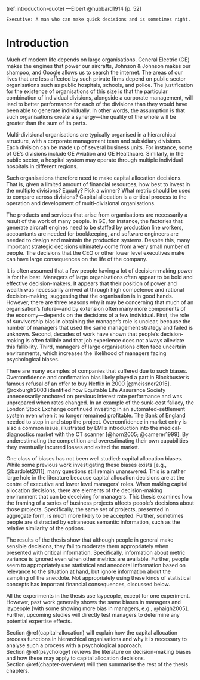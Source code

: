 (ref:introduction-quote) ---Elbert @hubbard1914 [p. 52]

```block
Executive: A man who can make quick decisions and is sometimes right.
```

# Introduction {#introduction}

\minitoc

<!-- Organisations have a big impact on the world -->

Much of modern life depends on large organisations. General Electric (GE) makes
the engines that power our aircrafts, Johnson & Johnson makes our shampoo, and
Google allows us to search the internet. The areas of our lives that are less
affected by such private firms depend on public sector organisations such as
public hospitals, schools, and police. The justification for the existence of
organisations of this size is that the particular combination of individual
divisions, alongside a corporate management, will lead to better performance for
each of the divisions than they would have been able to generate individually.
In other words, the assumption is that such organisations create a synergy---the
quality of the whole will be greater than the sum of its parts.

<!-- They are made up of multiple divisions -->

Multi-divisional organisations are typically organised in a hierarchical
structure, with a corporate management team and subsidiary divisions. Each
division can be made up of several business units. For instance, some of GE's
divisions include GE Aviation and GE Healthcare. Similarly, in the public
sector, a hospital system may operate through multiple individual hospitals in
different regions.

<!-- This means capital allocation -->

Such organisations therefore need to make capital allocation decisions. That is,
given a limited amount of financial resources, how best to invest in the
multiple divisions? Equally? Pick a winner? What metric should be used to
compare across divisions? Capital allocation is a critical process to the
operation and development of multi-divisional organisations.

<!-- Many decisions come from one or few people -->

The products and services that arise from organisations are necessarily a result
of the work of many people. In GE, for instance, the factories that generate
aircraft engines need to be staffed by production line workers, accountants are
needed for bookkeeping, and software engineers are needed to design and maintain
the production systems. Despite this, many important strategic decisions
ultimately come from a very small number of people. The decisions that the CEO
or other lower level executives make can have large consequences on the life of
the company.

<!-- Managers are biased -->

It is often assumed that a few people having a lot of decision-making power is
for the best. Managers of large organisations often appear to be bold and
effective decision-makers. It appears that their position of power and wealth
was necessarily arrived at through high competence and rational decision-making,
suggesting that the organisation is in good hands. However, there are three
reasons why it may be concerning that much of an organisation's future---and by
extension often many more components of the economy---depends on the decisions
of a few individual. First, the role of survivorship bias in obtaining the
manager's role is unclear, because the number of managers that used the same
management strategy and failed is unknown. Second, decades of work have shown
that people's decision-making is often fallible and that job experience does not
always alleviate this fallibility. Third, managers of large organisations often
face uncertain environments, which increases the likelihood of managers facing
psychological biases.

There are many examples of companies that suffered due to such biases.
Overconfidence and confirmation bias likely played a part in Blockbuster's
famous refusal of an offer to buy Netflix in 2000 [@meissner2015]. @roxburgh2003
identified how Equitable Life Assurance Society unnecessarily anchored on
previous interest rate performance and was unprepared when rates changed. In an
example of the sunk-cost fallacy, the London Stock Exchange continued investing
in an automated-settlement system even when it no longer remained profitable.
The Bank of England needed to step in and stop the project. Overconfidence in
market entry is also a common issue, illustrated by EMI's introduction into the
medical-diagnostics market with the CT scanner [@horn2005; @camerer1999]. By
underestimating the competition and overestimating their own capabilities they
eventually incurred losses and exited the market.

<!-- Not enough work on capital allocation biases -->

One class of biases has not been well studied: capital allocation biases. While
some previous work investigating these biases exists [e.g., @bardolet2011], many
questions still remain unanswered. This is a rather large hole in the literature
because capital allocation decisions are at the centre of executive and lower
level managers’ roles. When making capital allocation decisions, there are
elements of the decision-making environment that can be deceiving for managers.
This thesis examines how the framing of a series of business projects affects
people's decisions about those projects. Specifically, the same set of projects,
presented in aggregate form, is much more likely to be accepted. Further,
sometimes people are distracted by extraneous semantic information, such as the
relative similarity of the options.

The results of the thesis show that although people in general make sensible
decisions, they fail to moderate them appropriately when presented with critical
information. Specifically, information about metric variance is ignored even
when other metrics are available. Further, people seem to appropriately use
statistical and anecdotal information based on relevance to the situation at
hand, but ignore information about the sampling of the anecdote. Not
appropriately using these kinds of statistical concepts has important
financial consequences, discussed below.

All the experiments in the thesis use laypeople, except for one experiment.
However, past work generally shows the same biases in managers and laypeople
[with some showing more bias in managers, e.g., @haigh2005]. Further, upcoming
studies will directly test managers to determine any potential expertise
effects.

Section \@ref(capital-allocation) will explain how the capital allocation
process functions in hierarchical organisations and why it is necessary to
analyse such a process with a psychological approach. Section \@ref(psychology)
reviews the literature on decision-making biases and how these may apply to
capital allocation decisions. Section \@ref(chapter-overview) will then
summarise the rest of the thesis chapters.
